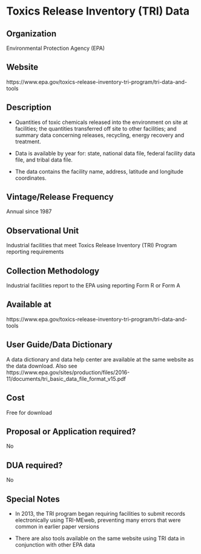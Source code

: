\mainmatter

<!-- Generated by generateRmd.R; do not edit by hand  -->

# Toxics Release Inventory (TRI) Data

## Organization
Environmental Protection Agency (EPA)

## Website
https://www.epa.gov/toxics-release-inventory-tri-program/tri-data-and-tools

## Description
*	Quantities of toxic chemicals released into the environment on site at facilities; the quantities transferred off site to other facilities; and summary data concerning releases, recycling, energy recovery and treatment. 
*	Data is available by year for: state, national data file, federal facility data file, and tribal data file. 
*	The data contains the facility name, address, latitude and longitude coordinates.

## Vintage/Release Frequency
Annual since 1987

## Observational Unit
Industrial facilities that meet Toxics Release Inventory (TRI) Program reporting requirements

## Collection Methodology
Industrial facilities report to the EPA using reporting Form R or Form A

## Available at
https://www.epa.gov/toxics-release-inventory-tri-program/tri-data-and-tools

## User Guide/Data Dictionary
A data dictionary and data help center are available at the same website as the data download. Also see https://www.epa.gov/sites/production/files/2016- 11/documents/tri_basic_data_file_format_v15.pdf

## Cost
Free for download

## Proposal or Application required?
No

## DUA required?
No

## Special Notes
*	In 2013, the TRI program began requiring facilities to submit records electronically using TRI-MEweb, preventing many errors that were common in earlier paper versions 
*	There are also tools available on the same website using TRI data in conjunction with other EPA data


